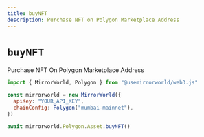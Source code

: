 ```yaml
---
title: buyNFT
description: Purchase NFT on Polygon Marketplace Address
---
```


# `buyNFT`

Purchase NFT On Polygon Marketplace Address

```js
import { MirrorWorld, Polygon } from "@usemirrorworld/web3.js"

const mirrorworld = new MirrorWorld({
  apiKey: "YOUR_API_KEY",
  chainConfig: Polygon("mumbai-mainnet"),
})

await mirrorworld.Polygon.Asset.buyNFT()
```
